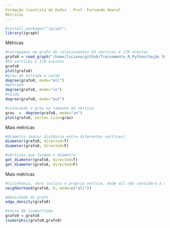 ```yaml
---
Formação Cientista de Dados - Prof. Fernando Amaral
Métricas
---
```


```r
#install.packages("igraph")
library(igraph)
```
Métricas
```r
#carregamos um grafo de relacionamtos 53 vertices e 179 arestas
grafo8 = read_graph("/home/luciano/github/Treinamento_R_Python/Seção 36/dados/Grafo.graphml", format = c("graphml"))
#53 vertices e 179 arestas
grafo8
plot(grafo8)
#grau de entrada e saída 
degree(grafo8, mode="all")
#entrada
degree(grafo8, mode="in")	
#saída
degree(grafo8, mode="out")

#colocando o grau no tamanho do vértice
grau  =  degree(grafo8, mode="in")	
plot(grafo8, vertex.size=grau)
```
Mais métricas
```r
#diametro (maior distância entre diferentes vértices)
diameter(grafo8, directed=T)
diameter(grafo8, directed=F)

#vértices que formam o diametro
get_diameter(grafo8, directed=T)
get_diameter(grafo8, directed=F)
```
Mais métricas
```r
#vizinhança, zero incluio o proprio vertice, mode all não considera a direção
neighborhood(grafo8, 0, mode=c("all"))

#densidade do grafo
edge_density(grafo8)

#teste de isomorfismo
grafo9 = grafo8
isomorphic(grafo8,grafo9)
```

